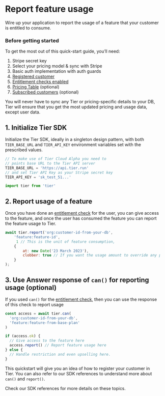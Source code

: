 # Report feature usage

Wire up your application to report the usage of a feature that your customer is entitled to consume.

### Before getting started

To get the most out of this quick-start guide, you’ll need:

1. Stripe secret key
2. Select your pricing model & sync with Stripe
3. Basic auth implementation with auth guards
4. [Registered customer](/quickstarts/register-customer)
5. [Entitlement checks enabled](/quickstarts/check-feature-access)
6. [Pricing Table](/quickstarts/render-pricing-table) (optional)
7. [Subscribed customers](/quickstarts/initiate-subscription) (optional)

<Banner>
You will never have to sync any Tier or pricing-specific details to your DB, Tier will ensure that you get the most updated pricing and usage data, except user data.

</Banner>

## 1. Initialize Tier SDK

Initialize the Tier SDK, ideally in a singleton design pattern, with both `TIER_BASE_URL` and `TIER_API_KEY` environment variables set with the prescribed values.

```js
// To make use of Tier Cloud Alpha you need to
// points base URL to the Tier API server
TIER_BASE_URL = 'https://api.tier.run'
// and set Tier API Key as your Stripe secret key
TIER_API_KEY = 'sk_test_51...'
```

<CodeGroup title="Initialize Tier">

```js
import tier from 'tier'
```

</CodeGroup>

## 2. Report usage of a feature

Once you have done an [entitlement check](/quickstarts/check-feature-access) for the user, you can give access to the feature, and once the user has consumed the feature you can report the feature usage to Tier.

<CodeGroup title="Report usage of a feature">

```js
await tier.report('org:customer-id-from-your-db',
	'feature:feature-id',
	 1 // This is the unit of feature consumption,
	{
		at: new Date('23 March 2023'),
		clobber: true // If you want the usage amount to override any previously reported usage of the feature for the current phase
	}
);
```

</CodeGroup>

## 3. Use Answer response of `can()` for reporting usage (optional)

If you used `can()` for the [entitlement check](/quickstarts/check-feature-access), then you can use the response of this check to report usage

<CodeGroup title="Report usage using response of `can()`">

```js
const access = await tier.can(
  'org:customer-id-from-your-db',
  'feature:feature-from-base-plan'
)

if (access.ok) {
  // Give access to the feature here
  access.report() // Report feature usage here
} else {
  // Handle restriction and even upselling here.
}
```

</CodeGroup>

This quickstart will give you an idea of how to register your customer in Tier. You can also refer to our SDK references to understand more about `can()` and `report()`.

<Banner>
Check our SDK references for more details on these topics.

</Banner>
